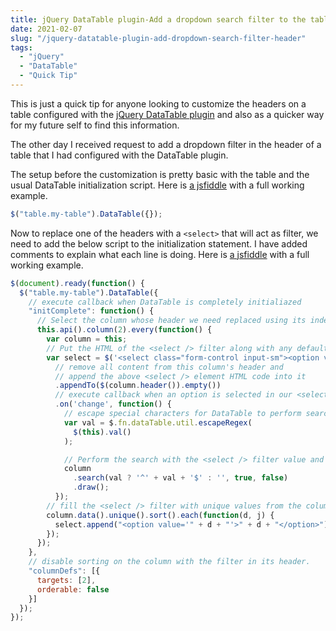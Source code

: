 ```yaml
---
title: jQuery DataTable plugin-Add a dropdown search filter to the table header
date: 2021-02-07
slug: "/jquery-datatable-plugin-add-dropdown-search-filter-header"
tags:
  - "jQuery"
  - "DataTable"
  - "Quick Tip"
---
```


This is just a quick tip for anyone looking to customize the headers on a table configured with the <a href="https://datatables.net/" target="_blank">jQuery DataTable plugin</a> and also as a quicker way for my future self to find this information.

The other day I received request to add a dropdown filter in the header of a table that I had configured with the DataTable plugin.

The setup before the customization is pretty basic with the table and the usual DataTable initialization script. Here is <a href="https://jsfiddle.net/saurabhmisra87/nL7j4p08/2/" target="_blank">a jsfiddle</a> with a full working example. 

```js
$("table.my-table").DataTable({});
```

Now to replace one of the headers with a `<select>` that will act as filter, we need to add the below script to the initialization statement. I have added comments to explain what each line is doing. Here is <a href="https://jsfiddle.net/saurabhmisra87/pgL1yv95/16/" target="_blank">a jsfiddle</a> with a full working example.

```js
$(document).ready(function() {
  $("table.my-table").DataTable({
    // execute callback when DataTable is completely initialiazed
    "initComplete": function() {
      // Select the column whose header we need replaced using its index(0 based)
      this.api().column(2).every(function() {
        var column = this;
        // Put the HTML of the <select /> filter along with any default options 
        var select = $('<select class="form-control input-sm"><option value="">All</option></select>')
          // remove all content from this column's header and 
          // append the above <select /> element HTML code into it 
          .appendTo($(column.header()).empty())
          // execute callback when an option is selected in our <select /> filter
          .on('change', function() {
            // escape special characters for DataTable to perform search
            var val = $.fn.dataTable.util.escapeRegex(
              $(this).val()
            );

            // Perform the search with the <select /> filter value and re-render the DataTable
            column
              .search(val ? '^' + val + '$' : '', true, false)
              .draw();
          });
        // fill the <select /> filter with unique values from the column's data
        column.data().unique().sort().each(function(d, j) {
          select.append("<option value='" + d + "'>" + d + "</option>")
        });
      });
    },
    // disable sorting on the column with the filter in its header.
    "columnDefs": [{
      targets: [2],
      orderable: false
    }]
  });
});
```
